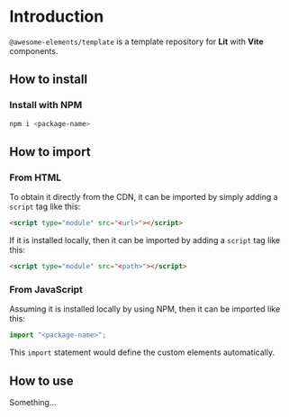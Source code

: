 
<Meta title="Introduction/Introduction" />

# Introduction

`@awesome-elements/template` is a template repository for **Lit** with **Vite** components.

## How to install

### Install with NPM

```bash
npm i <package-name>
```

## How to import

### From HTML

To obtain it directly from the CDN, it can be imported by simply adding a `script` tag like this:

```html
<script type="module" src="<url>"></script>
```

If it is installed locally, then it can be imported by adding a `script` tag like this:

```html
<script type="module" src="<path>"></script>
```

### From JavaScript

Assuming it is installed locally by using NPM, then it can be imported like this:

```js
import "<package-name>";
```

This `import` statement would define the custom elements automatically.

## How to use

Something...
